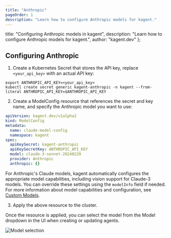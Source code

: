 ```yaml
---
title: "Anthropic"
pageOrder: 1
description: "Learn how to configure Anthropic models for kagent."
---
```


  title: "Configuring Anthropic models in kagent",
  description: "Learn how to configure Anthropic models for kagent.",
  author: "kagent.dev"
};


## Configuring Anthropic

1. Create a Kubernetes Secret that stores the API key, replace `<your_api_key>` with an actual API key:

```shell
export ANTHROPIC_API_KEY=<your_api_key>
kubectl create secret generic kagent-anthropic -n kagent --from-literal ANTHROPIC_API_KEY=$ANTHROPIC_API_KEY
```

2. Create a ModelConfig resource that references the secret and key name, and specify the Anthropic model you want to use:

```yaml
apiVersion: kagent.dev/v1alpha2
kind: ModelConfig
metadata:
  name: claude-model-config
  namespace: kagent
spec:
  apiKeySecret: kagent-anthropic
  apiKeySecretKey: ANTHROPIC_API_KEY
  model: claude-3-sonnet-20240229
  provider: Anthropic
  anthropic: {}
```

For Anthropic's Claude models, kagent automatically configures the appropriate model capabilities, including vision support for Claude-3 models. You can override these settings using the `modelInfo` field if needed. For more information about model capabilities and configuration, see [Custom Models](/docs/kagent/supported-providers/custom-models).

3. Apply the above resource to the cluster.

Once the resource is applied, you can select the model from the Model dropdown in the UI when creating or updating agents.

![Model selection](/images/modelselection.png "kagent model selection dropdown")

